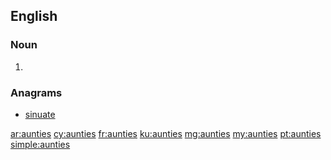 ==English==

===Noun===
{{head|en}}

# {{plural of|auntie}}

===Anagrams===
* [[sinuate#English|sinuate]]

[[ar:aunties]]
[[cy:aunties]]
[[fr:aunties]]
[[ku:aunties]]
[[mg:aunties]]
[[my:aunties]]
[[pt:aunties]]
[[simple:aunties]]